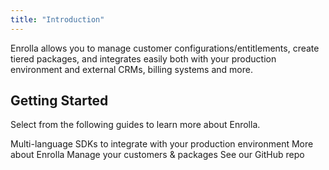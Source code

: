 ```yaml
---
title: "Introduction"
---
```


Enrolla allows you to manage customer configurations/entitlements, create tiered packages,
and integrates easily both with your production environment and external CRMs, billing systems and more.

## Getting Started

Select from the following guides to learn more about Enrolla.

<CardGroup>
  <Card title="SDKs" icon="rectangle-terminal" href="/development">
    Multi-language SDKs to integrate with your production environment
  </Card>
  <Card title="Features" icon="star" href="/features">
    More about Enrolla
  </Card>
  <Card title="Management UI" icon="sliders" href="/mgmt-ui/introduction">
    Manage your customers & packages
  </Card>
  <Card title="Open Source" icon="github" href="https://github.com/enrolla/enrolla">
    See our GitHub repo
  </Card>
</CardGroup>
